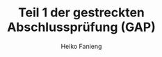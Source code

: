 ---
title: Teil 1 der gestreckten Abschlussprüfung (GAP)
description: Eine Übersicht über die erste Hälfte der gestreckten Abschlussprüfung (GAP) in der Ausbildung zum Fachinformatiker für Anwendungsentwicklung.
author: Heiko Fanieng
pubDate: "2025-03-02"
tags:
  - Ausbildung
  - Abschlussprüfungen
  - Projektarbeit
---